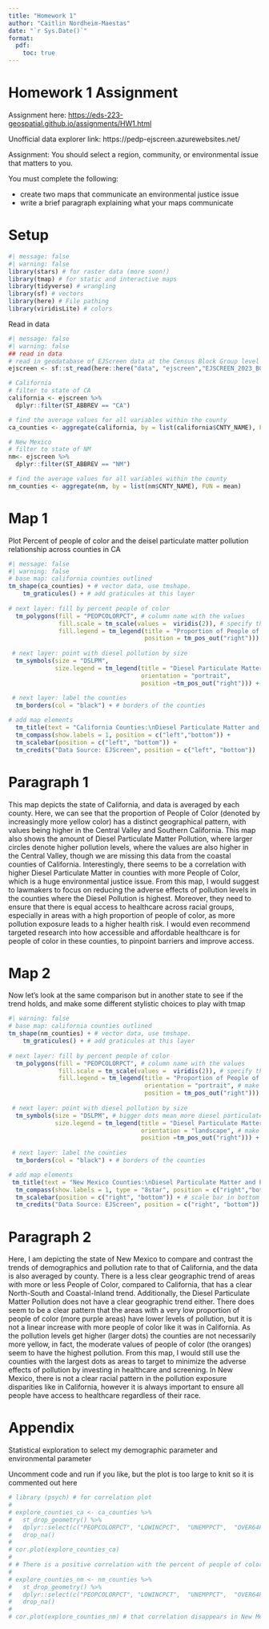 ```yaml
---
title: "Homework 1"
author: "Caitlin Nordheim-Maestas"
date: "`r Sys.Date()`"
format:
  pdf:
    toc: true
---
```


# Homework 1 Assignment

Assignment here: <https://eds-223-geospatial.github.io/assignments/HW1.html>

Unofficial data explorer link: https://pedp-ejscreen.azurewebsites.net/

Assignment: You should select a region, community, or environmental issue that matters to you.

You must complete the following:

- create two maps that communicate an environmental justice issue
- write a brief paragraph explaining what your maps communicate

# Setup

```r
#| message: false
#| warning: false
library(stars) # for raster data (more soon!)
library(tmap) # for static and interactive maps
library(tidyverse) # wrangling
library(sf) # vectors
library(here) # File pathing
library(viridisLite) # colors
```

Read in data

```r
#| message: false
#| warning: false
## read in data
# read in geodatabase of EJScreen data at the Census Block Group level
ejscreen <- sf::st_read(here::here("data", "ejscreen","EJSCREEN_2023_BG_StatePct_with_AS_CNMI_GU_VI.gdb")) 

# California
# filter to state of CA
california <- ejscreen %>%
  dplyr::filter(ST_ABBREV == "CA") 

# find the average values for all variables within the county
ca_counties <- aggregate(california, by = list(california$CNTY_NAME), FUN = mean)

# New Mexico
# filter to state of NM
nm<- ejscreen %>%
  dplyr::filter(ST_ABBREV == "NM") 

# find the average values for all variables within the county
nm_counties <- aggregate(nm, by = list(nm$CNTY_NAME), FUN = mean)
```


# Map 1

Plot Percent of people of color and the deisel particulate matter pollution relationship across counties in CA

```r
#| message: false
#| warning: false
# base map: california counties outlined
tm_shape(ca_counties) + # vector data, use tmshape. 
    tm_graticules() + # add graticules at this layer
 
# next layer: fill by percent people of color
  tm_polygons(fill = "PEOPCOLORPCT", # column name with the values
              fill.scale = tm_scale(values =  viridis(2)), # specify the color scale, using viridis because it is colorblind friendly
              fill.legend = tm_legend(title = "Proportion of People of Color", 
                                      position = tm_pos_out("right"))) +
  
 # next layer: point with diesel pollution by size
  tm_symbols(size = "DSLPM",
             size.legend = tm_legend(title = "Diesel Particulate Matter Pollution\n(converted to percentiles)",
                                     orientation = "portrait", 
                                     position =tm_pos_out("right"))) +
  
 # next layer: label the counties
  tm_borders(col = "black") + # borders of the counties

# add map elements
  tm_title(text = "California Counties:\nDiesel Particulate Matter and People of Color") + 
  tm_compass(show.labels = 1, position = c("left","bottom")) +
  tm_scalebar(position = c("left", "bottom")) +
  tm_credits("Data Source: EJScreen", position = c("left", "bottom"))	
```


# Paragraph 1

This map depicts the state of California, and data is averaged by each county. Here, we can see that the proportion of People of Color (denoted by increasingly more yellow color) has a distinct geographical pattern, with values being higher in the Central Valley and Southern California. This map also shows the amount of Diesel Particulate Matter Pollution, where larger circles denote higher pollution levels, where the values are also higher in the Central Valley, though we are missing this data from the coastal counties of California. Interestingly, there seems to be a correlation with higher Diesel Particulate Matter in counties with more People of Color, which is a huge environmental justice issue. From this map, I would suggest to lawmakers to focus on reducing the adverse effects of pollution levels in the counties where the Diesel Pollution is highest. Moreover, they need to ensure that there is equal access to healthcare across racial groups, especially in areas with a high proportion of people of color, as more pollution exposure leads to a higher health risk. I would even recommend targeted research into how accessible and affordable healthcare is for people of color in these counties, to pinpoint barriers and improve access. 


# Map 2

Now let's look at the same comparison but in another state to see if the trend holds, and make some different stylistic choices to play with tmap

```r
#| warning: false
# base map: california counties outlined
tm_shape(nm_counties) + # vector data, use tmshape. 
    tm_graticules() + # add graticules at this layer
 
# next layer: fill by percent people of color
  tm_polygons(fill = "PEOPCOLORPCT", # column name with the values
              fill.scale = tm_scale(values =  viridis(2)), # specify the color scale, using viridis because it is colorblind friendly. same color scale as other map for easy comparisons
              fill.legend = tm_legend(title = "Proportion of People of Color",  # title of legend
                                      orientation = "portrait", # make this one up and down
                                      position = tm_pos_out("right"))) + # put it on the right
  
 # next layer: point with diesel pollution by size
  tm_symbols(size = "DSLPM", # bigger dots mean more diesel particulate matter pollution
             size.legend = tm_legend(title = "Diesel Particulate Matter Pollution\n(converted to percentiles))", # add title to legend
                                     orientation = "landscape", # make it landscape, why not
                                     position =tm_pos_out("right"))) + # put on the right, the bottom looked weird
  
 # next layer: label the counties
  tm_borders(col = "black") + # borders of the counties

# add map elements
 tm_title(text = "New Mexico Counties:\nDiesel Particulate Matter and People of Color") + 
  tm_compass(show.labels = 1, type = "8star", position = c("right","bottom")) + # add a compass, let's go with the 8star one in bottom roght
  tm_scalebar(position = c("right", "bottom")) + # scale bar in bottom right
  tm_credits("Data Source: EJScreen", position = c("right", "bottom"))	# add data source
```


# Paragraph 2

Here, I am depicting the state of New Mexico to compare and contrast the trends of demographics and pollution rate to that of California, and the data is also averaged by county. There is a less clear geographic trend of areas with more or less People of Color, compared to California, that has a clear North-South and Coastal-Inland trend. Additionally, the Diesel Particulate Matter Pollution does not have a clear geographic trend either. There does seem to be a clear pattern that the areas with a very low proportion of people of color (more purple areas) have lower levels of pollution, but it is not a linear increase with more people of color like it was in California. As the pollution levels get higher (larger dots) the counties are not necessarily more yellow, in fact, the moderate values of people of color (the oranges) seem to have the highest pollution. From this map, I would still use the counties with the largest dots as areas to target to minimize the adverse effects of pollution by investing in healthcare and screening. In New Mexico, there is not a clear racial pattern in the pollution exposure disparities like in California, however it is always important to ensure all people have access to healthcare regardless of their race. 


# Appendix

Statistical exploration to select my demographic parameter and environmental parameter

Uncomment code and run if you like, but the plot is too large to knit so it is commented out here

```r
# library (psych) # for correlation plot 
# 
# explore_counties_ca <- ca_counties %>% 
#   st_drop_geometry() %>%   
#   dplyr::select(c("PEOPCOLORPCT", "LOWINCPCT",  "UNEMPPCT",  "OVER64PCT",  "PM25", "OZONE", "DSLPM","CANCER" , "RESP" ,  "RSEI_AIR", "PRE1960PCT")) %>% 
#   drop_na()
# 
# cor.plot(explore_counties_ca)
# 
# # There is a positive correlation with the percent of people of color and the diesel particulate matter pollution in these counties in CA
# 
# explore_counties_nm <- nm_counties %>% 
#   st_drop_geometry() %>%   
#   dplyr::select(c("PEOPCOLORPCT", "LOWINCPCT",  "UNEMPPCT",  "OVER64PCT",  "PM25", "OZONE",               "DSLPM","CANCER" , "RESP" ,  "RSEI_AIR", "PRE1960PCT")) %>% 
#   drop_na()
# 
# cor.plot(explore_counties_nm) # that correlation disappears in New Mexico, interesting! 
```


